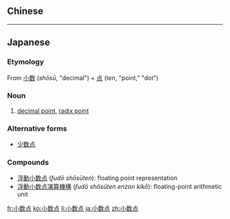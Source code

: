 {{also|小數點}}
==Chinese==
{{zh-see|小數點}}

----

==Japanese==
{{ja-kanjitab|しょう|すう|てん|yomi=on}}

===Etymology===
From [[小数]] (''shōsū'', "decimal") + [[点]] (''ten'', "point," "dot")

===Noun===
{{ja-noun|しょうすうてん}}

# [[decimal point]], [[radix point]]

===Alternative forms===
* [[少数点]]

===Compounds===
* [[浮動小数点]] (''fudō shōsūten''): floating point representation
* [[浮動小数点演算機構]] (''fudō shōsūten enzan kikō''): floating-point arithmetic unit

[[fr:小数点]]
[[ko:小数点]]
[[li:小数点]]
[[ja:小数点]]
[[zh:小数点]]